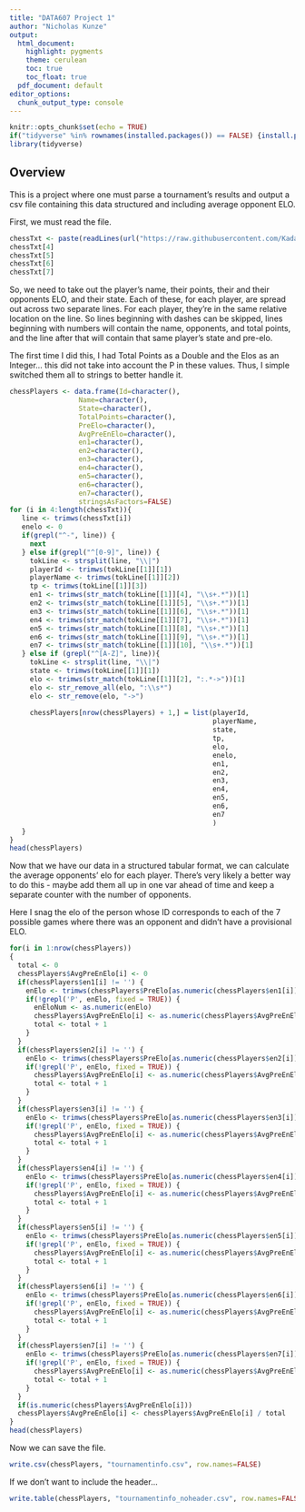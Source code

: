```yaml
---
title: "DATA607 Project 1"
author: "Nicholas Kunze"
output:
  html_document:
    highlight: pygments
    theme: cerulean
    toc: true
    toc_float: true
  pdf_document: default
editor_options: 
  chunk_output_type: console
---
```


```r
knitr::opts_chunk$set(echo = TRUE)
if("tidyverse" %in% rownames(installed.packages()) == FALSE) {install.packages("tidyverse")}
library(tidyverse)
```

## Overview

This is a project where one must parse a tournament's results and output a csv file containing this data structured and including average opponent ELO. 

First, we must read the file.

```r
chessTxt <- paste(readLines(url("https://raw.githubusercontent.com/Kadaeux/DATA607Project1/master/data/tournamentinfo.txt")))
chessTxt[4]
chessTxt[5]
chessTxt[6]
chessTxt[7]
```

So, we need to take out the player's name, their points, their and their opponents ELO, and their state. Each of these, for each player, are spread out across two separate lines. For each player, they're in the same relative location on the line. So lines beginning with dashes can be skipped, lines beginning with numbers will contain the name, opponents, and total points, and the line after that will contain that same player's state and pre-elo. 

The first time I did this, I had Total Points as a Double and the Elos as an Integer... this did not take into account the P in these values. Thus, I simple switched them all to strings to better handle it.


```r
chessPlayers <- data.frame(Id=character(),
                 Name=character(),
                 State=character(),
                 TotalPoints=character(),
                 PreElo=character(),
                 AvgPreEnElo=character(),
                 en1=character(),
                 en2=character(),
                 en3=character(),
                 en4=character(),
                 en5=character(),
                 en6=character(),
                 en7=character(),
                 stringsAsFactors=FALSE)
for (i in 4:length(chessTxt)){
   line <- trimws(chessTxt[i])
   enelo <- 0
   if(grepl("^-", line)) {
     next
   } else if(grepl("^[0-9]", line)) {
     tokLine <- strsplit(line, "\\|")
     playerId <- trimws(tokLine[[1]][1])
     playerName <- trimws(tokLine[[1]][2])
     tp <- trimws(tokLine[[1]][3])
     en1 <- trimws(str_match(tokLine[[1]][4], "\\s+.*"))[1]
     en2 <- trimws(str_match(tokLine[[1]][5], "\\s+.*"))[1]
     en3 <- trimws(str_match(tokLine[[1]][6], "\\s+.*"))[1]
     en4 <- trimws(str_match(tokLine[[1]][7], "\\s+.*"))[1]
     en5 <- trimws(str_match(tokLine[[1]][8], "\\s+.*"))[1]
     en6 <- trimws(str_match(tokLine[[1]][9], "\\s+.*"))[1]
     en7 <- trimws(str_match(tokLine[[1]][10], "\\s+.*"))[1]
   } else if (grepl("^[A-Z]", line)){
     tokLine <- strsplit(line, "\\|")
     state <- trimws(tokLine[[1]][1])
     elo <- trimws(str_match(tokLine[[1]][2], ":.*->"))[1]
     elo <- str_remove_all(elo, ":\\s*")
     elo <- str_remove(elo, "->")
     
     chessPlayers[nrow(chessPlayers) + 1,] = list(playerId,
                                                  playerName,
                                                  state,
                                                  tp,
                                                  elo,
                                                  enelo,
                                                  en1,
                                                  en2,
                                                  en3,
                                                  en4,
                                                  en5,
                                                  en6,
                                                  en7
                                                  )
   }
}
head(chessPlayers)
```

Now that we have our data in a structured tabular format, we can calculate the average opponents' elo for each player. There's very likely a better way to do this - maybe add them all up in one var ahead of time and keep a separate counter with the number of opponents.

Here I snag the elo of the person whose ID corresponds to each of the 7 possible games where there was an opponent and didn't have a provisional ELO.

```r
for(i in 1:nrow(chessPlayers)) 
{
  total <- 0
  chessPlayers$AvgPreEnElo[i] <- 0
  if(chessPlayers$en1[i] != '') {
    enElo <- trimws(chessPlayers$PreElo[as.numeric(chessPlayers$en1[i])])
    if(!grepl('P', enElo, fixed = TRUE)) {
      enEloNum <- as.numeric(enElo)
      chessPlayers$AvgPreEnElo[i] <- as.numeric(chessPlayers$AvgPreEnElo[i]) + enEloNum
      total <- total + 1
    }
  }
  if(chessPlayers$en2[i] != '') {
    enElo <- trimws(chessPlayers$PreElo[as.numeric(chessPlayers$en2[i])])
    if(!grepl('P', enElo, fixed = TRUE)) {
      chessPlayers$AvgPreEnElo[i] <- as.numeric(chessPlayers$AvgPreEnElo[i]) + as.numeric(enElo)
      total <- total + 1
    }
  }
  if(chessPlayers$en3[i] != '') {
    enElo <- trimws(chessPlayers$PreElo[as.numeric(chessPlayers$en3[i])])
    if(!grepl('P', enElo, fixed = TRUE)) {
      chessPlayers$AvgPreEnElo[i] <- as.numeric(chessPlayers$AvgPreEnElo[i]) + as.numeric(enElo)
      total <- total + 1
    }
  }
  if(chessPlayers$en4[i] != '') {
    enElo <- trimws(chessPlayers$PreElo[as.numeric(chessPlayers$en4[i])])
    if(!grepl('P', enElo, fixed = TRUE)) {
      chessPlayers$AvgPreEnElo[i] <- as.numeric(chessPlayers$AvgPreEnElo[i]) + as.numeric(enElo)
      total <- total + 1
    }
  }
  if(chessPlayers$en5[i] != '') {
    enElo <- trimws(chessPlayers$PreElo[as.numeric(chessPlayers$en5[i])])
    if(!grepl('P', enElo, fixed = TRUE)) {
      chessPlayers$AvgPreEnElo[i] <- as.numeric(chessPlayers$AvgPreEnElo[i]) + as.numeric(enElo)
      total <- total + 1
    }
  }
  if(chessPlayers$en6[i] != '') {
    enElo <- trimws(chessPlayers$PreElo[as.numeric(chessPlayers$en6[i])])
    if(!grepl('P', enElo, fixed = TRUE)) {
      chessPlayers$AvgPreEnElo[i] <- as.numeric(chessPlayers$AvgPreEnElo[i]) + as.numeric(enElo)
      total <- total + 1
    }
  }
  if(chessPlayers$en7[i] != '') {
    enElo <- trimws(chessPlayers$PreElo[as.numeric(chessPlayers$en7[i])])
    if(!grepl('P', enElo, fixed = TRUE)) {
      chessPlayers$AvgPreEnElo[i] <- as.numeric(chessPlayers$AvgPreEnElo[i]) + as.numeric(enElo)
      total <- total + 1
    }
  }
  if(is.numeric(chessPlayers$AvgPreEnElo[i]))
  chessPlayers$AvgPreEnElo[i] <- chessPlayers$AvgPreEnElo[i] / total
}
head(chessPlayers)
```

Now we can save the file.

```r
write.csv(chessPlayers, "tournamentinfo.csv", row.names=FALSE)
```

If we don't want to include the header...

```r
write.table(chessPlayers, "tournamentinfo_noheader.csv", row.names=FALSE, col.names=FALSE)
```